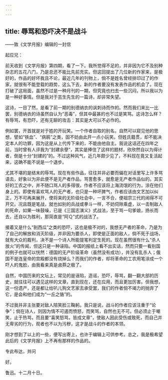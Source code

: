 ```yaml
---
---
---
```

title: 辱骂和恐吓决不是战斗
---



——致《文学月报》编辑的一封信

起应兄：

前天收到《文学月报》第四期，看了一下。我所觉得不足的，并非因为它不及别种杂志的五花八门，乃是总还不能比先前充实。但这回提出了几位新的作家来，是极好的，作品的好坏我且不论，最近几年的刊物上，倘不是姓名曾经排印过了的作家，就很有不能登载的趋势，这么下去，新的作者要没有发表作品的机会了。现在打破了这局面，虽然不过是一种月刊的一期，但究竟也扫去一些沉闷，所以我以为是一种好事情。但是我对于芸生先生的一篇诗，却非常失望。

这诗，一目了然，是看了前一期的别德纳衣的讽刺诗而作的。然而我们来比一比罢，别德纳衣的诗虽然自认为“恶毒”，但其中最甚的也不过是笑骂。这诗怎么样？有辱骂，有恐吓，还有无聊的攻击：其实是大可以不必作的。

例如罢，开首就是对于姓的开玩笑。一个作者自取的别名，自然可以窥见他的思想，譬如“铁血”、“病鹃”之类，固不妨由此开一点小玩笑。但姓氏籍贯，却不能决定本人的功罪，因为这是从上代传下来的，不能由他自主。我说这话还在四年之前，当时曾有人评我为“封建余孽”，其实是捧住了这样的题材，欣欣然自以为得计者，倒是十分“封建的”的。不过这种风气，近几年颇少见了，不料现在竟又复活起来，这确不能不说是一个退步。

尤其不堪的是结末的辱骂。现在有些作品，往往并非必要而偏在对话里写上许多骂语去，好象以为非此便不是无产者作品，骂詈愈多，就愈是无产者作品似的。其实好的工农之中，并不随口骂人的多得很，作者不应该将上海流氓的行为，涂在他们身上的。即使有喜欢骂人的无产者，也只是一种坏脾气，作者应该由文艺加以纠正，万不可再来展开，使将来的无阶级社会中，一言不合，便祖宗三代的闹得不可开交。况且既是笔战，就也如别的兵战或拳斗一样，不妨伺隙乘虚，以一击制敌人的死命，如果一味鼓噪，已是《三国志演义》式战法，至于骂一句爹娘，扬长而去，还自以为胜利，那简直是“阿Ｑ”式的战法了。

接着又是什么“剖西瓜”之类的恐吓，这也是极不对的，我想无产者的革命，乃是为了自己的解放和消灭阶级，并非因为要杀人，即使是正面的敌人，倘不死于战场，就有大众的裁判，决不是一个诗人所能提笔判定生死的。现在虽然很有什么“杀人放火”的传闻，但这只是一种诬陷。中国的报纸上看不出实话，然而只要一看别国的例子也就可以恍然：德国的无产阶级革命（虽然没有成功），并没有乱杀人；俄国不是连皇帝的宫殿都没有烧掉么？而我们的作者，却将革命的工农用笔涂成一个吓人的鬼脸，由我看来真是卤莽之极了。

自然，中国历来的文坛上，常见的是诬陷，造谣，恐吓，辱骂，翻一翻大部的历史，就往往可以遇见这样的文章，直到现在，还在应用，而且更加厉害。但我想，这一份遗产，还是都让给叭儿狗文艺家去承受罢，我们的作者倘不竭力的抛弃了它，是会和他们成为“一丘之貉”的。

不过我并非主张要对敌人陪笑脸三鞠躬。我只是说，战斗的作者应该注重于“论争”；倘在诗人，则因为情不可遏而愤怒，而笑骂，自然也无不可。但必须止于嘲笑，止于热骂，而且要“喜笑怒骂，皆成文章”，使敌人因此受伤或致死，而自己并无卑劣的行为，观者也不以为污秽，这才是战斗的作者的本领。

刚才想到了以上的一些，便写出寄上，也许于编辑上可供参考。总之，我是极希望此后的《文学月报》上不再有那样的作品的。

专此布达，并问

好。

鲁迅。十二月十日。